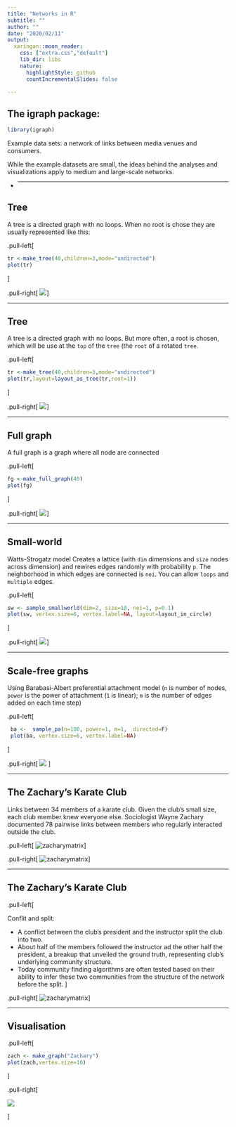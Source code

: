 ```yaml
---
title: "Networks in R"
subtitle: ""
author: ""
date: "2020/02/11"
output:
  xaringan::moon_reader:
    css: ["extra.css","default"]
    lib_dir: libs
    nature:
      highlightStyle: github
      countIncrementalSlides: false

---
```


## The igraph package:

```r
library(igraph)
```

Example data sets: a network of links between media venues and consumers.

While the example datasets are small, the ideas behind the analyses and visualizations apply to medium and large-scale networks.

-
---

## Tree

A tree is a directed graph with no loops. When no root is chose they are usually represented like this:

.pull-left[
```r
tr <-make_tree(40,children=3,mode="undirected")
plot(tr)
```
]

.pull-right[
![](`r knitr::fig_chunk("tree_unrooted","png")`)
]

---

## Tree

A tree is a directed graph with no loops. But more often, a root is chosen, which will be use at the `top` of the `tree` (the `root` of  a rotated `tree`.

.pull-left[
```r
tr <-make_tree(40,children=3,mode="undirected")
plot(tr,layout=layout_as_tree(tr,root=1))
```
]

.pull-right[
![](`r knitr::fig_chunk("tree_rooted","png")`)
]

---

## Full graph

A full graph is a graph where all node are connected

.pull-left[
```r
fg <-make_full_graph(40)
plot(fg)
```
]

.pull-right[
![](`r knitr::fig_chunk("fullgraph","png")`)
]

---

## Small-world 

Watts-Strogatz  model Creates a lattice (with `dim` dimensions and `size` nodes across dimension) and rewires edges randomly with probability `p`. The neighborhood in which edges are connected is `nei`. You can allow `loops` and `multiple` edges.

.pull-left[
```r
sw <- sample_smallworld(dim=2, size=10, nei=1, p=0.1)
plot(sw, vertex.size=6, vertex.label=NA, layout=layout_in_circle)
```
]

.pull-right[
![](`r knitr::fig_chunk("smallworld","png")`)
]

---

## Scale-free graphs

Using Barabasi-Albert preferential attachment model
(`n` is number of nodes, `power` is the power of attachment (`1` is linear); `m` is the number of edges added on each time step)

.pull-left[

```r
 ba <-  sample_pa(n=100, power=1, m=1,  directed=F)
 plot(ba, vertex.size=6, vertex.label=NA)
```
]

.pull-right[
![](`r knitr::fig_chunk("scalefree","png")`) 
]

---

## The Zachary's Karate Club

Links between 34 members of a karate club. Given the club's small size, each club member knew
everyone else. Sociologist Wayne Zachary documented 78 pairwise links  between members who regularly interacted outside the club.

.pull-left[
![zacharymatrix](images/zacharymatrice.png)
]

.pull-right[
![zacharymatrix](images/zacharynetwork.png)
]

---

## The Zachary's Karate Club

.pull-left[

Conflit and split:

- A conflict between the club’s president and the instructor split the club into two.
- About half of the members followed the instructor ad the other half the president, a breakup that
unveiled the ground truth, representing club's underlying community structure.
- Today community finding algorithms are often tested based on their ability to infer these two communities from the structure of the network before the split.
]

.pull-right[
![zacharymatrix](images/zacharyoutput.png)
]

---

## Visualisation

.pull-left[
```r
zach <- make_graph("Zachary")
plot(zach,vertex.size=10)
```
]

.pull-right[

![](`r knitr::fig_chunk("zachary1","png")`)

]
